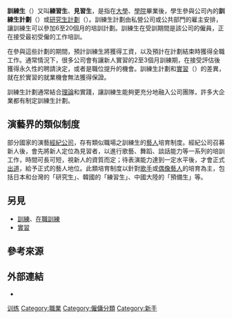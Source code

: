 {{unreferenced|time=2017-01-18T21:41:20+00:00}}
{{distinguish|實習生}}
{{redirect|練習生|}}
'''訓練生'''（{{lang-en|Trainee}}）又叫'''練習生'''、'''見習生'''，是指在[[大學|大學]]、[[學院|學院]]畢業後，學生參與公司內的'''訓練生計劃'''（{{lang|en|trainee program}}）或[[研究所|研究生計劃]]（{{lang|en|graduate program}}）。訓練生計劃由私營公司或公共部門的雇主安排，讓訓練生可以參加6至20個月的培訓計劃。訓練生在受訓期間是該公司的僱員，正在接受最初受僱的工作培訓。

在參與這些計劃的期間，預計訓練生將獲得工資，以及預計在計劃結束時獲得全職工作。通常情況下，很多公司會有讓新人實習的2至3個月訓練期，在接受評估後獲得永久性的聘請決定，或者是職位提升的機會。訓練生計劃和[[實習|實習]]（{{lang|en|internship}}）的差異，就在於實習的就業機會無法獲得保證。

訓練生計劃通常結合[[理論|理論]]和實踐，讓訓練生能夠更充分地融入公司團隊，許多大企業都有制定訓練生計劃。

== 演藝界的類似制度 ==
部分國家的演藝[[經紀公司|經紀公司]]，存有類似職場之訓練生的[[藝人|藝人]]培育制度。經紀公司召募新人後，會先將新人定位為見習者，以進行歌藝、舞蹈、談話能力等一系列的培訓工作，時間可長可短，視新人的資質而定；待表演能力達到一定水平後，才會正式[[出道|出道]]，給予正式的藝人地位。此類培育制度以針對[[歌手|歌手]]或[[偶像藝人|偶像藝人]]的培育為主，包括日本和台灣的「研究生」、韓國的「練習生」、中國大陸的「預備生」等。

== 另見 ==
* [[訓練|訓練]]、[[在職訓練|在職訓練]]
* [[實習|實習]]

== 參考來源 ==
{{reflist}}

== 外部連結 ==
* {{commonscat-inline|Trainees}}

[[Category:训练|]]
[[Category:職業|Category:職業]]
[[Category:僱傭分類|Category:僱傭分類]]
[[Category:新手|Category:新手]]